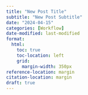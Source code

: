 ```yaml
---
title: "New Post Title"
subtitle: "New Post Subtitle"
date: "2024-04-15"
categories: [Workflow]
date-modified: last-modified
format:
  html:
    toc: true
    toc-location: left
    grid:
      margin-width: 350px
reference-location: margin
citation-location: margin
draft: true
---
```

